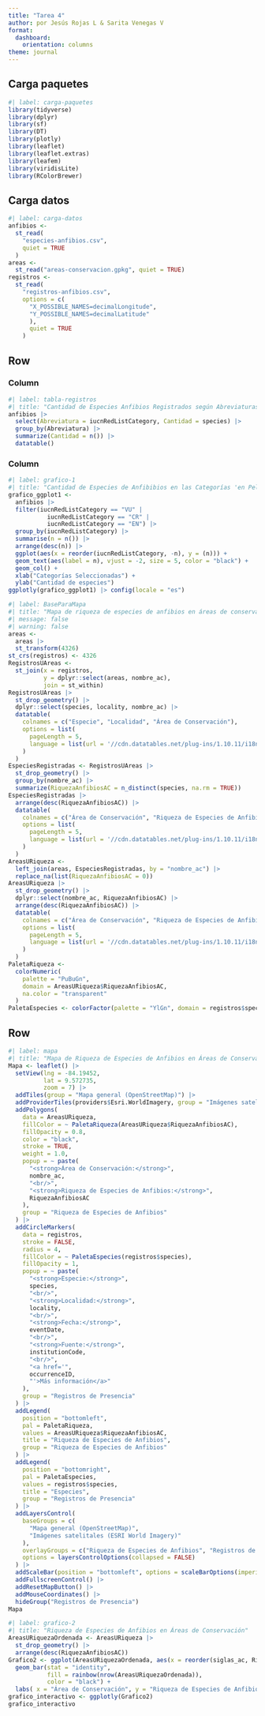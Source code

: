 ---
title: "Tarea 4"
author: por Jesús Rojas L & Sarita Venegas V 
format: 
  dashboard:
    orientation: columns
theme: journal
---

## Carga paquetes
```{r}
#| label: carga-paquetes
library(tidyverse)
library(dplyr)
library(sf)
library(DT)
library(plotly)
library(leaflet)
library(leaflet.extras)
library(leafem)
library(viridisLite)
library(RColorBrewer)
```

## Carga datos

```{r}
#| label: carga-datos
anfibios <-
  st_read(
    "especies-anfibios.csv",
    quiet = TRUE
  )
areas <-
  st_read("areas-conservacion.gpkg", quiet = TRUE)
registros <-
  st_read(
    "registros-anfibios.csv",
    options = c(
      "X_POSSIBLE_NAMES=decimalLongitude",
      "Y_POSSIBLE_NAMES=decimalLatitude"
      ),
      quiet = TRUE
    )

```


## Row {height=30%}

### Column {.tabset}

```{r}
#| label: tabla-registros
#| title: "Cantidad de Especies Anfibios Registrados según Abreviaturas de Lista Roja de la Infraestructura Mundial de Información en Biodiversidad (GBIF)"
anfibios |>
  select(Abreviatura = iucnRedListCategory, Cantidad = species) |>
  group_by(Abreviatura) |>
  summarize(Cantidad = n()) |>
  datatable()
```

### Column 

```{r}
#| label: grafico-1
#| title: "Cantidad de Especies de Anfibibios en las Categorías 'en Peligro Crítico de Extinción' (CR), 'en Peligro de Extinción' (EN) y 'Vulnerables' (VU) de la Lista Roja de la Infraestructura Mundial de Información en Biodiversidad (GBIF)"
grafico_ggplot1 <-
  anfibios |>
  filter(iucnRedListCategory == "VU" |
           iucnRedListCategory == "CR" |
           iucnRedListCategory == "EN") |>
  group_by(iucnRedListCategory) |>
  summarise(n = n()) |>
  arrange(desc(n)) |>
  ggplot(aes(x = reorder(iucnRedListCategory, -n), y = (n))) +
  geom_text(aes(label = n), vjust = -2, size = 5, color = "black") +
  geom_col() +
  xlab("Categorías Seleccionadas") +
  ylab("Cantidad de especies")
ggplotly(grafico_ggplot1) |> config(locale = "es")
```

```{r, include=FALSE}
#| label: BaseParaMapa
#| title: "Mapa de riqueza de especies de anfibios en áreas de conservación"
#| message: false
#| warning: false
areas <-
  areas |>
  st_transform(4326)
st_crs(registros) <- 4326
RegistrosUAreas <-
  st_join(x = registros,
          y = dplyr::select(areas, nombre_ac),
          join = st_within)
RegistrosUAreas |>
  st_drop_geometry() |>
  dplyr::select(species, locality, nombre_ac) |>
  datatable(
    colnames = c("Especie", "Localidad", "Área de Conservación"),
    options = list(
      pageLength = 5,
      language = list(url = '//cdn.datatables.net/plug-ins/1.10.11/i18n/Spanish.json')
    )
  )
EspeciesRegistradas <- RegistrosUAreas |>
  st_drop_geometry() |>
  group_by(nombre_ac) |>
  summarize(RiquezaAnfibiosAC = n_distinct(species, na.rm = TRUE))
EspeciesRegistradas |>
  arrange(desc(RiquezaAnfibiosAC)) |>
  datatable(
    colnames = c("Área de Conservación", "Riqueza de Especies de Anfibios"),
    options = list(
      pageLength = 5,
      language = list(url = '//cdn.datatables.net/plug-ins/1.10.11/i18n/Spanish.json')
    )
  )
AreasURiqueza <-
  left_join(areas, EspeciesRegistradas, by = "nombre_ac") |>
  replace_na(list(RiquezaAnfibiosAC = 0))
AreasURiqueza |>
  st_drop_geometry() |>
  dplyr::select(nombre_ac, RiquezaAnfibiosAC) |>
  arrange(desc(RiquezaAnfibiosAC)) |>
  datatable(
    colnames = c("Área de Conservación", "Riqueza de Especies de Anfibios"),
    options = list(
      pageLength = 5,
      language = list(url = '//cdn.datatables.net/plug-ins/1.10.11/i18n/Spanish.json')
    )
  )
PaletaRiqueza <-
  colorNumeric(
    palette = "PuBuGn",
    domain = AreasURiqueza$RiquezaAnfibiosAC,
    na.color = "transparent"
  )
PaletaEspecies <- colorFactor(palette = "YlGn", domain = registros$species)
```
## Row {height=70%}
```{r}
#| label: mapa
#| title: "Mapa de Riqueza de Especies de Anfibios en Áreas de Conservación"
Mapa <- leaflet() |>
  setView(lng = -84.19452,
          lat = 9.572735,
          zoom = 7) |>
  addTiles(group = "Mapa general (OpenStreetMap)") |>
  addProviderTiles(providers$Esri.WorldImagery, group = "Imágenes satelitales (ESRI World Imagery)") |>
  addPolygons(
    data = AreasURiqueza,
    fillColor = ~ PaletaRiqueza(AreasURiqueza$RiquezaAnfibiosAC),
    fillOpacity = 0.8,
    color = "black",
    stroke = TRUE,
    weight = 1.0,
    popup = ~ paste(
      "<strong>Área de Conservación:</strong>",
      nombre_ac,
      "<br/>",
      "<strong>Riqueza de Especies de Anfibios:</strong>",
      RiquezaAnfibiosAC
    ),
    group = "Riqueza de Especies de Anfibios"
  ) |>
  addCircleMarkers(
    data = registros,
    stroke = FALSE,
    radius = 4,
    fillColor = ~ PaletaEspecies(registros$species),
    fillOpacity = 1,
    popup = ~ paste(
      "<strong>Especie:</strong>",
      species,
      "<br/>",
      "<strong>Localidad:</strong>",
      locality,
      "<br/>",
      "<strong>Fecha:</strong>",
      eventDate,
      "<br/>",
      "<strong>Fuente:</strong>",
      institutionCode,
      "<br/>",
      "<a href='",
      occurrenceID,
      "'>Más información</a>"
    ),
    group = "Registros de Presencia"
  ) |>
  addLegend(
    position = "bottomleft",
    pal = PaletaRiqueza,
    values = AreasURiqueza$RiquezaAnfibiosAC,
    title = "Riqueza de Especies de Anfibios",
    group = "Riqueza de Especies de Anfibios"
  ) |>
  addLegend(
    position = "bottomright",
    pal = PaletaEspecies,
    values = registros$species,
    title = "Especies",
    group = "Registros de Presencia"
  ) |>
  addLayersControl(
    baseGroups = c(
      "Mapa general (OpenStreetMap)",
      "Imágenes satelitales (ESRI World Imagery)"
    ),
    overlayGroups = c("Riqueza de Especies de Anfibios", "Registros de Presencia"),
    options = layersControlOptions(collapsed = FALSE)
  ) |>
  addScaleBar(position = "bottomleft", options = scaleBarOptions(imperial = FALSE)) |>
  addFullscreenControl() |>
  addResetMapButton() |>
  addMouseCoordinates() |>
  hideGroup("Registros de Presencia")
Mapa  
```


```{r}
#| label: grafico-2
#| title: "Riqueza de Especies de Anfibios en Áreas de Conservación"
AreasURiquezaOrdenada <- AreasURiqueza |>
  st_drop_geometry() |>
  arrange(desc(RiquezaAnfibiosAC))
Grafico2 <- ggplot(AreasURiquezaOrdenada, aes(x = reorder(siglas_ac, RiquezaAnfibiosAC), y = RiquezaAnfibiosAC)) +
  geom_bar(stat = "identity",
           fill = rainbow(nrow(AreasURiquezaOrdenada)),
           color = "black") +
  labs( x = "Área de Conservación", y = "Riqueza de Especies de Anfibios")
grafico_interactivo <- ggplotly(Grafico2)
grafico_interactivo
```



